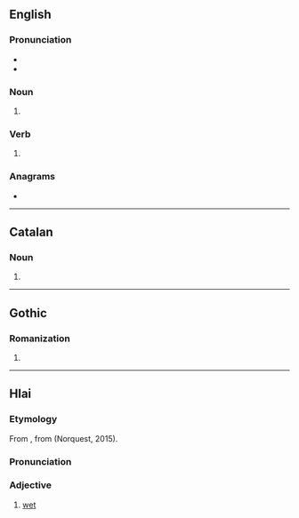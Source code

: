{{also|Bans}}
==English==

===Pronunciation===
* {{IPA|en|/bænz/}}
* {{rhymes|en|ænz}}

===Noun===
{{head|en|noun form}}

# {{plural of|en|ban}}

===Verb===
{{head|en|verb form}}

# {{en-third-person singular of|ban}}

===Anagrams===
* {{anagrams|en|a=abns|BNAs|nabs}}

----

==Catalan==

===Noun===
{{head|ca|noun form}}

# {{plural of|ca|ban}}

----

==Gothic==

===Romanization===
{{got-rom}}

# {{romanization of|got|𐌱𐌰𐌽𐍃}}

----

==Hlai==

===Etymology===
From {{inh|lic|qfa-lic-pro|*hmənʔ||wet}}, from {{inh|lic|qfa-lic-pre|*mənʔ}} (Norquest, 2015).

===Pronunciation===
{{lic-pron}}

===Adjective===
{{head|lic|adjective}}

# [[wet]]